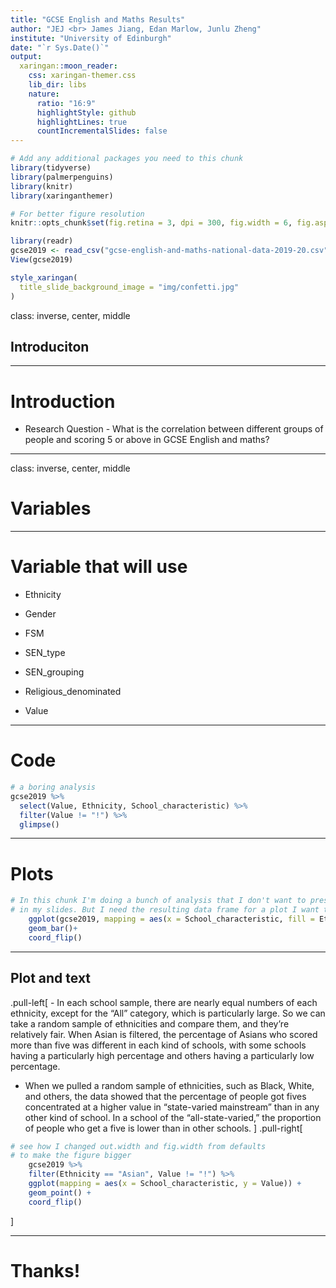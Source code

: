 ```yaml
---
title: "GCSE English and Maths Results"
author: "JEJ <br> James Jiang, Edan Marlow, Junlu Zheng" 
institute: "University of Edinburgh"
date: "`r Sys.Date()`"
output:
  xaringan::moon_reader:
    css: xaringan-themer.css
    lib_dir: libs
    nature:
      ratio: "16:9"
      highlightStyle: github
      highlightLines: true
      countIncrementalSlides: false
---
```


```r
# Add any additional packages you need to this chunk
library(tidyverse)
library(palmerpenguins)
library(knitr)
library(xaringanthemer)
```

```r
# For better figure resolution
knitr::opts_chunk$set(fig.retina = 3, dpi = 300, fig.width = 6, fig.asp = 0.618, out.width = "80%")
```

```r
library(readr)
gcse2019 <- read_csv("gcse-english-and-maths-national-data-2019-20.csv")
View(gcse2019)
```

```r
style_xaringan(
  title_slide_background_image = "img/confetti.jpg"
)
```

class: inverse, center, middle

## Introduciton

---

# Introduction
- Research Question - What is the correlation between different groups of people and scoring 5 or above in GCSE English and maths? 


---



class: inverse, center, middle

# Variables 

---

# Variable that will use

- Ethnicity

- Gender

- FSM

- SEN_type

- SEN_grouping

- Religious_denominated

- Value


---

# Code

```r
# a boring analysis
gcse2019 %>%
  select(Value, Ethnicity, School_characteristic) %>%
  filter(Value != "!") %>%
  glimpse()

```

---

# Plots

```r
# In this chunk I'm doing a bunch of analysis that I don't want to present 
# in my slides. But I need the resulting data frame for a plot I want to present.
    ggplot(gcse2019, mapping = aes(x = School_characteristic, fill = Ethnicity)) +
    geom_bar()+
    coord_flip()

```


---

## Plot and text

.pull-left[
- In each school sample, there are nearly equal numbers of each ethnicity, except for the “All” category, which is particularly large. So we can take a random sample of ethnicities and compare them, and they're relatively fair.
When Asian is filtered, the percentage of Asians who scored more than five was different in each kind of schools, with some schools having a particularly high percentage and others having a particularly low percentage. 

- When we pulled a random sample of ethnicities, such as Black, White, and others, the data showed that the percentage of people got fives concentrated at a higher value in "state-varied mainstream" than in any other kind of school. In a school of the "all-state-varied," the proportion of people who get a five is lower than in other schools.
]
.pull-right[
```r
# see how I changed out.width and fig.width from defaults
# to make the figure bigger
    gcse2019 %>%
    filter(Ethnicity == "Asian", Value != "!") %>%
    ggplot(mapping = aes(x = School_characteristic, y = Value)) +
    geom_point() +
    coord_flip()

```
]

---

# Thanks!
